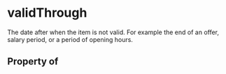 # validThrough

The date after when the item is not valid. For example the end of an offer, salary period, or a period of opening hours.

## Property of



